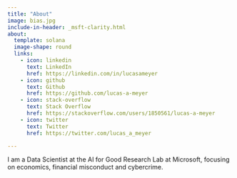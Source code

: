 ```yaml
---
title: "About"
image: bias.jpg
include-in-header: _msft-clarity.html
about:
  template: solana
  image-shape: round
  links:
    - icon: linkedin
      text: LinkedIn
      href: https://linkedin.com/in/lucasameyer
    - icon: github
      text: Github
      href: https://github.com/lucas-a-meyer
    - icon: stack-overflow
      text: Stack Overflow
      href: https://stackoverflow.com/users/1850561/lucas-a-meyer
    - icon: twitter
      text: Twitter
      href: https://twitter.com/lucas_a_meyer

---
```

I am a Data Scientist at the AI for Good Research Lab at Microsoft, focusing on economics, financial misconduct and cybercrime.

